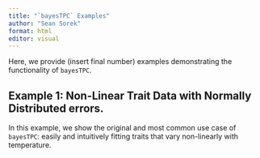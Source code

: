 ```yaml
---
title: "`bayesTPC` Examples"
author: "Sean Sorek"
format: html
editor: visual
---
```


Here, we provide (insert final number) examples demonstrating the functionality of `bayesTPC`.

## Example 1: Non-Linear Trait Data with Normally Distributed errors.

In this example, we show the original and most common use case of `bayesTPC`: easily and intuitively fitting traits that vary non-linearly with temperature.
